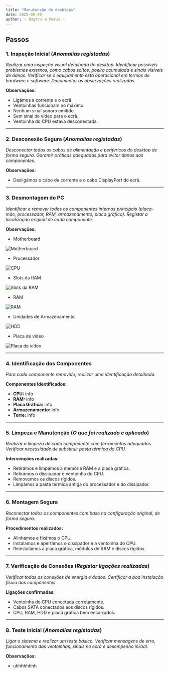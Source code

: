 ```yaml
---
title: "Manutenção de desktops"
date: 2025-05-20
author: ✨ Dmytro e Maria ✨
---
```


 
## Passos

### 1. Inspeção Inicial (*Anomalias registadas*)

*Realizar uma inspeção visual detalhada do desktop. Identificar possíveis problemas externos, como cabos soltos, poeira acumulada e sinais visíveis de danos. Verificar se o equipamento está operacional em termos de hardware e software. Documentar as observações realizadas.*

**Observações:**

- Ligámos a corrente e o ecrã.
- Ventoinhas funcionam no máximo.
- Nenhum sinal sonoro emitido.
- Sem sinal de vídeo para o ecrã.
- Ventoinha do CPU estava desconectada.

---

### 2. Desconexão Segura (*Anomalias registadas*)

*Desconectar todos os cabos de alimentação e periféricos do desktop de forma segura. Garantir práticas adequadas para evitar danos aos componentes.*

**Observações:**

- Desligámos o cabo de corrente e o cabo DisplayPort do ecrã.

---

### 3. Desmontagem do PC

*Identificar e remover todos os componentes internos principais (placa-mãe, processador, RAM, armazenamento, placa gráfica). Registar a localização original de cada componente.*

**Observações:**


- Motherboard

<Image src="/motherboard.jpeg" alt="Motherboard" width={500} height={500} unoptimized />


- Processador

<Image src="/CPU3.jpeg" alt="CPU" width={500} height={500} unoptimized />


- Slots da RAM

<Image src="/RAM_Slots.jpg" alt="Slots da RAM" width={500} height={500} unoptimized />


- RAM

<Image src="/RAM.jpg" alt="RAM" width={500} height={500} unoptimized />


- Unidades de Armazenamento

<Image src="/HDD2.jpg" alt="HDD" width={500} height={500} unoptimized />


- Placa de vídeo

<Image src="/GPU.jpg" alt="Placa de vídeo" width={500} height={500} unoptimized />

---

### 4. Identificação dos Componentes

*Para cada componente removido, realizar uma identificação detalhada.*

**Componentes Identificados:**

- **CPU:** info
- **RAM:** info
- **Placa Gráfica:** info
- **Armazenamento:** info
- **Torre:** info

---

### 5. Limpeza e Manutenção (*O que foi realizado e aplicado*)

*Realizar a limpeza de cada componente com ferramentas adequadas. Verificar necessidade de substituir pasta térmica do CPU.*

**Intervenções realizadas:**

- Retirámos e limpámos a memória RAM e a placa gráfica.
- Retirámos o dissipador e ventoinha do CPU.
- Removemos os discos rígidos.
- Limpámos a pasta térmica antiga do processador e do dissipador.

---

### 6. Montagem Segura

*Reconectar todos os componentes com base na configuração original, de forma segura.*

**Procedimentos realizados:**

- Alinhámos e fixámos o CPU.
- Instalámos e apertámos o dissipador e a ventoinha do CPU.
- Reinstalámos a placa gráfica, módulos de RAM e discos rígidos.

---

### 7. Verificação de Conexões (*Registar ligações realizadas*)

*Verificar todas as conexões de energia e dados. Certificar a boa instalação física dos componentes.*

**Ligações confirmadas:**

- Ventoinha do CPU conectada corretamente.
- Cabos SATA conectados aos discos rígidos.
- CPU, RAM, HDD e placa gráfica bem encaixados.

---

### 8. Teste Inicial (*Anomalias registadas*)

*Ligar o sistema e realizar um teste básico. Verificar mensagens de erro, funcionamento das ventoinhas, sinais no ecrã e desempenho inicial.*

**Observações:**

- uhhhhhhhh
